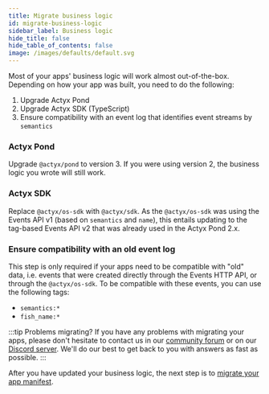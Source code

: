 ```yaml
---
title: Migrate business logic
id: migrate-business-logic
sidebar_label: Business logic
hide_title: false
hide_table_of_contents: false
image: /images/defaults/default.svg
---
```


Most of your apps' business logic will work almost out-of-the-box.
Depending on how your app was built, you need to do the following:

1. Upgrade Actyx Pond
2. Upgrade Actyx SDK (TypeScript)
3. Ensure compatibility with an event log that identifies event streams by `semantics`

### Actyx Pond

Upgrade `@actyx/pond` to version 3. 
If you were using version 2, the business logic you wrote will still work.

### Actyx SDK

Replace `@actyx/os-sdk` with `@actyx/sdk`.
As the `@actyx/os-sdk` was using the Events API v1 (based on `semantics` and `name`), this entails updating to the tag-based Events API v2 that was already used in the Actyx Pond 2.x.

### Ensure compatibility with an old event log

This step is only required if your apps need to be compatible with "old" data, i.e. events that were created directly through the Events HTTP API, or through the `@actyx/os-sdk`.
To be compatible with these events, you can use the following tags:

- `semantics:*`
- `fish_name:*`

:::tip Problems migrating?
If you have any problems with migrating your apps, please don't hesitate to contact us in our [community forum](https://community.actyx.com) or on our [Discord server](https://discord.gg/262yJhc). We'll do our best to get back to you with answers as fast as possible.
:::

After you have updated your business logic, the next step is to [migrate your app manifest](./migrate-app-manifest).
